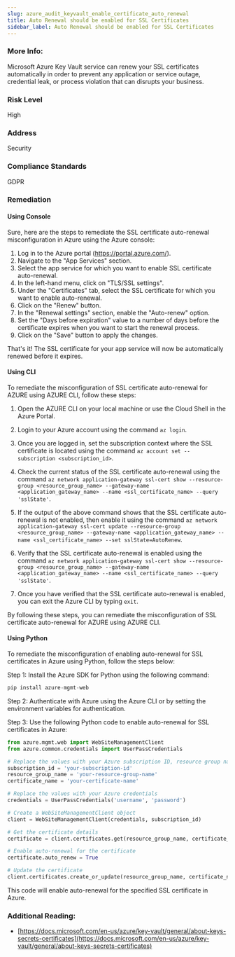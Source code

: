 ```yaml
---
slug: azure_audit_keyvault_enable_certificate_auto_renewal
title: Auto Renewal should be enabled for SSL Certificates
sidebar_label: Auto Renewal should be enabled for SSL Certificates
---
```


### More Info:

Microsoft Azure Key Vault service can renew your SSL certificates automatically in order to prevent any application or service outage, credential leak, or process violation that can disrupts your business.

### Risk Level

High

### Address

Security

### Compliance Standards

GDPR

### Remediation

#### Using Console

Sure, here are the steps to remediate the SSL certificate auto-renewal misconfiguration in Azure using the Azure console:

1. Log in to the Azure portal (https://portal.azure.com/).
2. Navigate to the "App Services" section.
3. Select the app service for which you want to enable SSL certificate auto-renewal.
4. In the left-hand menu, click on "TLS/SSL settings".
5. Under the "Certificates" tab, select the SSL certificate for which you want to enable auto-renewal.
6. Click on the "Renew" button.
7. In the "Renewal settings" section, enable the "Auto-renew" option.
8. Set the "Days before expiration" value to a number of days before the certificate expires when you want to start the renewal process.
9. Click on the "Save" button to apply the changes.

That's it! The SSL certificate for your app service will now be automatically renewed before it expires.

#### Using CLI

To remediate the misconfiguration of SSL certificate auto-renewal for AZURE using AZURE CLI, follow these steps:

1. Open the AZURE CLI on your local machine or use the Cloud Shell in the Azure Portal.

2. Login to your Azure account using the command `az login`.

3. Once you are logged in, set the subscription context where the SSL certificate is located using the command `az account set --subscription <subscription_id>`.

4. Check the current status of the SSL certificate auto-renewal using the command `az network application-gateway ssl-cert show --resource-group <resource_group_name> --gateway-name <application_gateway_name> --name <ssl_certificate_name> --query 'sslState'`.

5. If the output of the above command shows that the SSL certificate auto-renewal is not enabled, then enable it using the command `az network application-gateway ssl-cert update --resource-group <resource_group_name> --gateway-name <application_gateway_name> --name <ssl_certificate_name> --set sslState=AutoRenew`.

6. Verify that the SSL certificate auto-renewal is enabled using the command `az network application-gateway ssl-cert show --resource-group <resource_group_name> --gateway-name <application_gateway_name> --name <ssl_certificate_name> --query 'sslState'`.

7. Once you have verified that the SSL certificate auto-renewal is enabled, you can exit the Azure CLI by typing `exit`.

By following these steps, you can remediate the misconfiguration of SSL certificate auto-renewal for AZURE using AZURE CLI.

#### Using Python

To remediate the misconfiguration of enabling auto-renewal for SSL certificates in Azure using Python, follow the steps below:

Step 1: Install the Azure SDK for Python using the following command:

```python
pip install azure-mgmt-web
```

Step 2: Authenticate with Azure using the Azure CLI or by setting the environment variables for authentication.

Step 3: Use the following Python code to enable auto-renewal for SSL certificates in Azure:

```python
from azure.mgmt.web import WebSiteManagementClient
from azure.common.credentials import UserPassCredentials

# Replace the values with your Azure subscription ID, resource group name, and certificate name
subscription_id = 'your-subscription-id'
resource_group_name = 'your-resource-group-name'
certificate_name = 'your-certificate-name'

# Replace the values with your Azure credentials
credentials = UserPassCredentials('username', 'password')

# Create a WebSiteManagementClient object
client = WebSiteManagementClient(credentials, subscription_id)

# Get the certificate details
certificate = client.certificates.get(resource_group_name, certificate_name)

# Enable auto-renewal for the certificate
certificate.auto_renew = True

# Update the certificate
client.certificates.create_or_update(resource_group_name, certificate_name, certificate)
```

This code will enable auto-renewal for the specified SSL certificate in Azure.


### Additional Reading:

- [https://docs.microsoft.com/en-us/azure/key-vault/general/about-keys-secrets-certificates](https://docs.microsoft.com/en-us/azure/key-vault/general/about-keys-secrets-certificates) 

